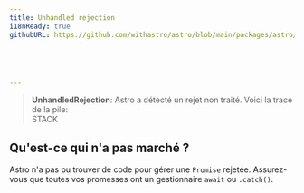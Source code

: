 ```yaml
---
title: Unhandled rejection
i18nReady: true
githubURL: https://github.com/withastro/astro/blob/main/packages/astro/src/core/errors/errors-data.ts





---
```






> **UnhandledRejection**: Astro a détecté un rejet non traité. Voici la trace de la pile:<br/>STACK
> 
## Qu'est-ce qui n'a pas marché ?
Astro n'a pas pu trouver de code pour gérer une `Promise` rejetée. Assurez-vous que toutes vos promesses ont un gestionnaire `await` ou `.catch()`.



